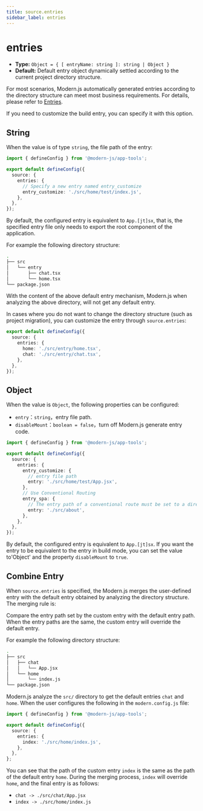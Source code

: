 ```yaml
---
title: source.entries
sidebar_label: entries
---
```

# entries

- **Type:** `Object = { [ entryName: string ]: string | Object }`
- **Default:** Default entry object dynamically settled according to the current project directory structure.

For most scenarios, Modern.js automatically generated entries according to the directory structure can meet most business requirements. For details, please refer to [Entries](/guides/concept/entries).

If you need to customize the build entry, you can specify it with this option.

## String

When the value is of type `string`, the file path of the entry:

```ts title="modern.config.ts"
import { defineConfig } from '@modern-js/app-tools';

export default defineConfig({
  source: {
    entries: {
      // Specify a new entry named entry_customize
      entry_customize: './src/home/test/index.js',
    },
  },
});
```

By default, the configured entry is equivalent to `App.[jt]sx`, that is, the specified entry file only needs to export the root component of the application.

For example the following directory structure:

```bash
.
├── src
│   └── entry
│       ├── chat.tsx
│       └── home.tsx
└── package.json
```

With the content of the above default entry mechanism, Modern.js when analyzing the above directory, will not get any default entry.

In cases where you do not want to change the directory structure (such as project migration), you can customize the entry through `source.entries`:

```ts title="modern.config.js"
export default defineConfig({
  source: {
    entries: {
      home: './src/entry/home.tsx',
      chat: './src/entry/chat.tsx',
    },
  },
});
```

## Object

When the value is `Object`, the following properties can be configured:

- `entry`：`string`，entry file path.
- `disableMount`：`boolean = false`，turn off Modern.js generate entry code.

```ts title="modern.config.ts"
import { defineConfig } from '@modern-js/app-tools';

export default defineConfig({
  source: {
    entries: {
      entry_customize: {
        // entry file path
        entry: './src/home/test/App.jsx',
      },
      // Use Conventional Routing
      entry_spa: {
        // The entry path of a conventional route must be set to a directory
        entry: './src/about',
      },
    },
  },
});
```

By default, the configured entry is equivalent to `App.[jt]sx`. If you want the entry to be equivalent to the entry in build mode, you can set the value to'Object' and the property `disableMount` to `true`.

## Combine Entry

When `source.entries` is specified, the Modern.js merges the user-defined entry with the default entry obtained by analyzing the directory structure. The merging rule is:

Compare the entry path set by the custom entry with the default entry path. When the entry paths are the same, the custom entry will override the default entry.

For example the following directory structure:

```bash
.
├── src
│   ├── chat
│   │   └── App.jsx
│   └── home
│       └── index.js
└── package.json
```

Modern.js analyze the `src/` directory to get the default entries `chat` and `home`. When the user configures the following in the `modern.config.js` file:

```ts title="modern.config.ts"
import { defineConfig } from '@modern-js/app-tools';

export default defineConfig({
  source: {
    entries: {
      index: './src/home/index.js',
    },
  },
};
```

You can see that the path of the custom entry `index` is the same as the path of the default entry `home`. During the merging process, `index` will override `home`, and the final entry is as follows:

- `chat -> ./src/chat/App.jsx`
- `index -> ./src/home/index.js`
